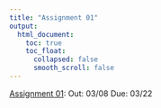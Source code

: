 ---
title: "Assignment 01"
output:
  html_document:
    toc: true
    toc_float:
      collapsed: false
      smooth_scroll: false
---

[Assignment 01](https://zhu-group.github.io/ese335/download/Assignment_01.pdf): Out: 03/08 Due: 03/22 